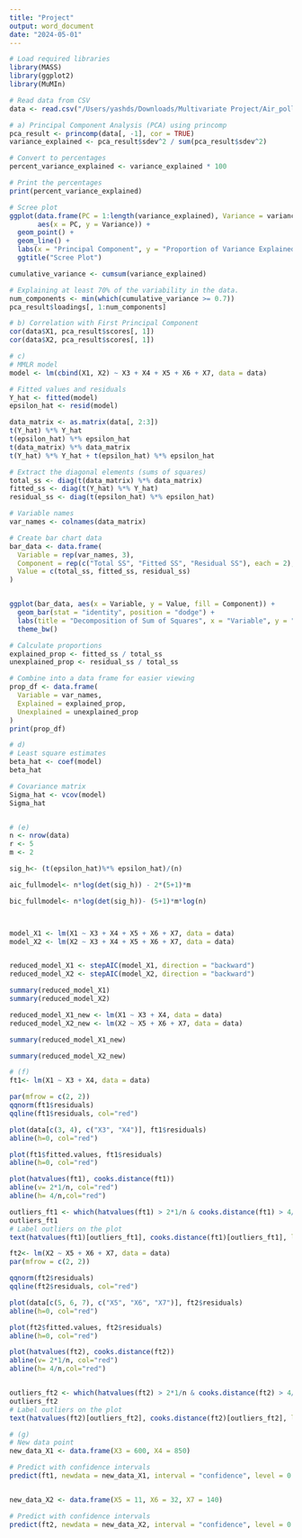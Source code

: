 ```yaml
---
title: "Project"
output: word_document
date: "2024-05-01"
---
```


```r

# Load required libraries
library(MASS)
library(ggplot2)
library(MuMIn)

# Read data from CSV
data <- read.csv("/Users/yashds/Downloads/Multivariate Project/Air_pollution.csv")

# a) Principal Component Analysis (PCA) using princomp
pca_result <- princomp(data[, -1], cor = TRUE) 
variance_explained <- pca_result$sdev^2 / sum(pca_result$sdev^2)

# Convert to percentages
percent_variance_explained <- variance_explained * 100

# Print the percentages
print(percent_variance_explained)

# Scree plot
ggplot(data.frame(PC = 1:length(variance_explained), Variance = variance_explained), 
       aes(x = PC, y = Variance)) +
  geom_point() +
  geom_line() +
  labs(x = "Principal Component", y = "Proportion of Variance Explained") +
  ggtitle("Scree Plot")

cumulative_variance <- cumsum(variance_explained)

# Explaining at least 70% of the variability in the data.
num_components <- min(which(cumulative_variance >= 0.7))
pca_result$loadings[, 1:num_components]

# b) Correlation with First Principal Component
cor(data$X1, pca_result$scores[, 1])
cor(data$X2, pca_result$scores[, 1])

# c)
# MMLR model
model <- lm(cbind(X1, X2) ~ X3 + X4 + X5 + X6 + X7, data = data)

# Fitted values and residuals
Y_hat <- fitted(model)
epsilon_hat <- resid(model)

data_matrix <- as.matrix(data[, 2:3])
t(Y_hat) %*% Y_hat
t(epsilon_hat) %*% epsilon_hat
t(data_matrix) %*% data_matrix
t(Y_hat) %*% Y_hat + t(epsilon_hat) %*% epsilon_hat

# Extract the diagonal elements (sums of squares)
total_ss <- diag(t(data_matrix) %*% data_matrix)
fitted_ss <- diag(t(Y_hat) %*% Y_hat)
residual_ss <- diag(t(epsilon_hat) %*% epsilon_hat)

# Variable names
var_names <- colnames(data_matrix)

# Create bar chart data
bar_data <- data.frame(
  Variable = rep(var_names, 3),
  Component = rep(c("Total SS", "Fitted SS", "Residual SS"), each = 2),
  Value = c(total_ss, fitted_ss, residual_ss)
)


ggplot(bar_data, aes(x = Variable, y = Value, fill = Component)) +
  geom_bar(stat = "identity", position = "dodge") +
  labs(title = "Decomposition of Sum of Squares", x = "Variable", y = "Sum of Squares") +
  theme_bw()

# Calculate proportions
explained_prop <- fitted_ss / total_ss
unexplained_prop <- residual_ss / total_ss

# Combine into a data frame for easier viewing
prop_df <- data.frame(
  Variable = var_names,
  Explained = explained_prop,
  Unexplained = unexplained_prop
)
print(prop_df)

# d)
# Least square estimates
beta_hat <- coef(model)
beta_hat

# Covariance matrix
Sigma_hat <- vcov(model)
Sigma_hat


# (e)
n <- nrow(data)
r <- 5
m <- 2

sig_h<- (t(epsilon_hat)%*% epsilon_hat)/(n)

aic_fullmodel<- n*log(det(sig_h)) - 2*(5+1)*m

bic_fullmodel<- n*log(det(sig_h))- (5+1)*m*log(n)



model_X1 <- lm(X1 ~ X3 + X4 + X5 + X6 + X7, data = data)
model_X2 <- lm(X2 ~ X3 + X4 + X5 + X6 + X7, data = data)


reduced_model_X1 <- stepAIC(model_X1, direction = "backward")
reduced_model_X2 <- stepAIC(model_X2, direction = "backward")

summary(reduced_model_X1)
summary(reduced_model_X2)

reduced_model_X1_new <- lm(X1 ~ X3 + X4, data = data)
reduced_model_X2_new <- lm(X2 ~ X5 + X6 + X7, data = data)

summary(reduced_model_X1_new)

summary(reduced_model_X2_new)

# (f)
ft1<- lm(X1 ~ X3 + X4, data = data)

par(mfrow = c(2, 2))
qqnorm(ft1$residuals)
qqline(ft1$residuals, col="red")

plot(data[c(3, 4), c("X3", "X4")], ft1$residuals)
abline(h=0, col="red")

plot(ft1$fitted.values, ft1$residuals)
abline(h=0, col="red")

plot(hatvalues(ft1), cooks.distance(ft1))
abline(v= 2*1/n, col="red")
abline(h= 4/n,col="red")

outliers_ft1 <- which(hatvalues(ft1) > 2*1/n & cooks.distance(ft1) > 4/n)
outliers_ft1
# Label outliers on the plot
text(hatvalues(ft1)[outliers_ft1], cooks.distance(ft1)[outliers_ft1], labels = rownames(data)[outliers_ft1], pos = 3)

ft2<- lm(X2 ~ X5 + X6 + X7, data = data)
par(mfrow = c(2, 2))

qqnorm(ft2$residuals)
qqline(ft2$residuals, col="red")

plot(data[c(5, 6, 7), c("X5", "X6", "X7")], ft2$residuals)
abline(h=0, col="red")

plot(ft2$fitted.values, ft2$residuals)
abline(h=0, col="red")

plot(hatvalues(ft2), cooks.distance(ft2))
abline(v= 2*1/n, col="red")
abline(h= 4/n,col="red")


outliers_ft2 <- which(hatvalues(ft2) > 2*1/n & cooks.distance(ft2) > 4/n)
outliers_ft2
# Label outliers on the plot
text(hatvalues(ft2)[outliers_ft2], cooks.distance(ft2)[outliers_ft2], labels = rownames(data)[outliers_ft2], pos = 3)

# (g)
# New data point
new_data_X1 <- data.frame(X3 = 600, X4 = 850)

# Predict with confidence intervals
predict(ft1, newdata = new_data_X1, interval = "confidence", level = 0.95)


new_data_X2 <- data.frame(X5 = 11, X6 = 32, X7 = 140)

# Predict with confidence intervals
predict(ft2, newdata = new_data_X2, interval = "confidence", level = 0.95)

```

